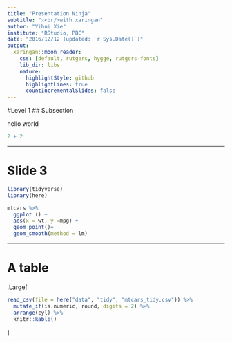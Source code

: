 ```yaml
---
title: "Presentation Ninja"
subtitle: "⚔<br/>with xaringan"
author: "Yihui Xie"
institute: "RStudio, PBC"
date: "2016/12/12 (updated: `r Sys.Date()`)"
output:
  xaringan::moon_reader:
    css: [default, rutgers, hygge, rutgers-fonts]
    lib_dir: libs
    nature:
      highlightStyle: github
      highlightLines: true
      countIncrementalSlides: false
---
```


 #Level 1
## Subsection

hello world
```r
2 + 2
```

---

# Slide 3
```r
library(tidyverse)
library(here)
```

```r
mtcars %>% 
  ggplot () +
  aes(x = wt, y =mpg) +
  geom_point()+
  geom_smooth(method = lm)
```

---
# A table

.Large[
```r
read_csv(file = here("data", "tidy", "mtcars_tidy.csv")) %>% 
  mutate_if(is.numeric, round, digits = 2) %>% 
  arrange(cyl) %>% 
  knitr::kable()

```

]